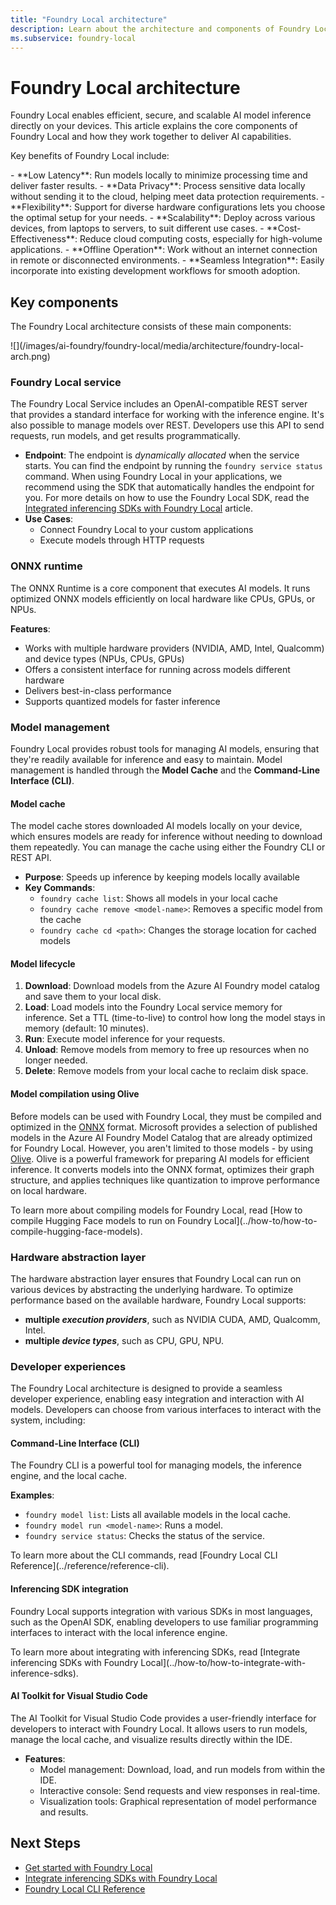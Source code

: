 ```yaml
---
title: "Foundry Local architecture"
description: Learn about the architecture and components of Foundry Local
ms.subservice: foundry-local
---
```


# Foundry Local architecture


<FoundryLocalPreview />

Foundry Local enables efficient, secure, and scalable AI model inference directly on your devices. This article explains the core components of Foundry Local and how they work together to deliver AI capabilities.

Key benefits of Foundry Local include:

<Check>
- **Low Latency**: Run models locally to minimize processing time and deliver faster results.
- **Data Privacy**: Process sensitive data locally without sending it to the cloud, helping meet data protection requirements.
- **Flexibility**: Support for diverse hardware configurations lets you choose the optimal setup for your needs.
- **Scalability**: Deploy across various devices, from laptops to servers, to suit different use cases.
- **Cost-Effectiveness**: Reduce cloud computing costs, especially for high-volume applications.
- **Offline Operation**: Work without an internet connection in remote or disconnected environments.
- **Seamless Integration**: Easily incorporate into existing development workflows for smooth adoption.
</Check>

## Key components

The Foundry Local architecture consists of these main components:

<Frame>
  ![](/images/ai-foundry/foundry-local/media/architecture/foundry-local-arch.png)
</Frame>

### Foundry Local service

The Foundry Local Service includes an OpenAI-compatible REST server that provides a standard interface for working with the inference engine. It's also possible to manage models over REST. Developers use this API to send requests, run models, and get results programmatically.

- **Endpoint**: The endpoint is _dynamically allocated_ when the service starts. You can find the endpoint by running the `foundry service status` command. When using Foundry Local in your applications, we recommend using the SDK that automatically handles the endpoint for you. For more details on how to use the Foundry Local SDK, read the [Integrated inferencing SDKs with Foundry Local](../how-to/how-to-integrate-with-inference-sdks) article.
- **Use Cases**:
  - Connect Foundry Local to your custom applications
  - Execute models through HTTP requests

### ONNX runtime

The ONNX Runtime is a core component that executes AI models. It runs optimized ONNX models efficiently on local hardware like CPUs, GPUs, or NPUs.

**Features**:

- Works with multiple hardware providers (NVIDIA, AMD, Intel, Qualcomm) and device types (NPUs, CPUs, GPUs)
- Offers a consistent interface for running across models different hardware
- Delivers best-in-class performance
- Supports quantized models for faster inference

### Model management

Foundry Local provides robust tools for managing AI models, ensuring that they're readily available for inference and easy to maintain. Model management is handled through the **Model Cache** and the **Command-Line Interface (CLI)**.

#### Model cache

The model cache stores downloaded AI models locally on your device, which ensures models are ready for inference without needing to download them repeatedly. You can manage the cache using either the Foundry CLI or REST API.

- **Purpose**: Speeds up inference by keeping models locally available
- **Key Commands**:
  - `foundry cache list`: Shows all models in your local cache
  - `foundry cache remove <model-name>`: Removes a specific model from the cache
  - `foundry cache cd <path>`: Changes the storage location for cached models

#### Model lifecycle

1. **Download**: Download models from the Azure AI Foundry model catalog and save them to your local disk.
2. **Load**: Load models into the Foundry Local service memory for inference. Set a TTL (time-to-live) to control how long the model stays in memory (default: 10 minutes).
3. **Run**: Execute model inference for your requests.
4. **Unload**: Remove models from memory to free up resources when no longer needed.
5. **Delete**: Remove models from your local cache to reclaim disk space.

#### Model compilation using Olive

Before models can be used with Foundry Local, they must be compiled and optimized in the [ONNX](https://onnx.ai) format. Microsoft provides a selection of published models in the Azure AI Foundry Model Catalog that are already optimized for Foundry Local. However, you aren't limited to those models - by using [Olive](https://microsoft.github.io/Olive/). Olive is a powerful framework for preparing AI models for efficient inference. It converts models into the ONNX format, optimizes their graph structure, and applies techniques like quantization to improve performance on local hardware.

<Tip>
To learn more about compiling models for Foundry Local, read [How to compile Hugging Face models to run on Foundry Local](../how-to/how-to-compile-hugging-face-models).
</Tip>

### Hardware abstraction layer

The hardware abstraction layer ensures that Foundry Local can run on various devices by abstracting the underlying hardware. To optimize performance based on the available hardware, Foundry Local supports:

- **multiple _execution providers_**, such as NVIDIA CUDA, AMD, Qualcomm, Intel.
- **multiple _device types_**, such as CPU, GPU, NPU.

### Developer experiences

The Foundry Local architecture is designed to provide a seamless developer experience, enabling easy integration and interaction with AI models.
Developers can choose from various interfaces to interact with the system, including:

#### Command-Line Interface (CLI)

The Foundry CLI is a powerful tool for managing models, the inference engine, and the local cache.

**Examples**:

- `foundry model list`: Lists all available models in the local cache.
- `foundry model run <model-name>`: Runs a model.
- `foundry service status`: Checks the status of the service.

<Tip>
To learn more about the CLI commands, read [Foundry Local CLI Reference](../reference/reference-cli).
</Tip>

#### Inferencing SDK integration

Foundry Local supports integration with various SDKs in most languages, such as the OpenAI SDK, enabling developers to use familiar programming interfaces to interact with the local inference engine.

<Tip>
To learn more about integrating with inferencing SDKs, read [Integrate inferencing SDKs with Foundry Local](../how-to/how-to-integrate-with-inference-sdks).
</Tip>

#### AI Toolkit for Visual Studio Code

The AI Toolkit for Visual Studio Code provides a user-friendly interface for developers to interact with Foundry Local. It allows users to run models, manage the local cache, and visualize results directly within the IDE.

- **Features**:
  - Model management: Download, load, and run models from within the IDE.
  - Interactive console: Send requests and view responses in real-time.
  - Visualization tools: Graphical representation of model performance and results.

## Next Steps

- [Get started with Foundry Local](../get-started)
- [Integrate inferencing SDKs with Foundry Local](../how-to/how-to-integrate-with-inference-sdks)
- [Foundry Local CLI Reference](../reference/reference-cli)
